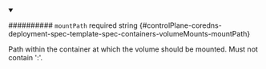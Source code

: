 
<details className="config-field" data-expandable="false" open>
<summary>

########## `mountPath` <span className="config-field-required" data-required="false">required</span> <span className="config-field-type">string</span> <span className="config-field-default"></span> <span className="config-field-enum"></span> {#controlPlane-coredns-deployment-spec-template-spec-containers-volumeMounts-mountPath}

Path within the container at which the volume should be mounted.  Must
not contain ':'.

</summary>



</details>
